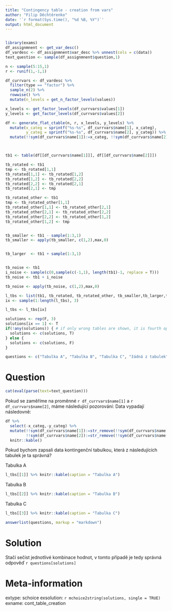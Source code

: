 ```yaml
---
title: "Contingency table - creation from vars"
author: "Filip Děchtěrenko"
date: '`r format(Sys.time(), "%d %B, %Y")`'
output: html_document
---
```


```r

```

```r
library(exams)
df_assignmnent <- get_var_desc()
df_vardesc <- df_assignmnent$var_desc %>% unnest(cols = c(data))
text_question <- sample(df_assignmnent$question,1)

n <- sample(5:15,1)
r <- runif(1,-1,1)

df_currvars <- df_vardesc %>% 
  filter(type == "factor") %>% 
  sample_n(2) %>% 
  rowwise() %>% 
  mutate(n_levels = get_n_factor_levels(values))

x_levels <- get_factor_levels(df_currvars$values[1])
y_levels <- get_factor_levels(df_currvars$values[2])

df <- generate_flat_ctable(n, r, x_levels, y_levels) %>% 
  mutate(x_categ = sprintf("%s-%s", df_currvars$name[1], x_categ),
         y_categ = sprintf("%s-%s", df_currvars$name[2], y_categ)) %>% 
  mutate(!!sym(df_currvars$name[1]):=x_categ, !!sym(df_currvars$name[2]):=y_categ)



tb1 <- table(df[[df_currvars$name[1]]], df[[df_currvars$name[2]]])

tb_rotated <- tb1
tmp <- tb_rotated[1,1]
tb_rotated[1,1] <- tb_rotated[1,2]
tb_rotated[1,2] <- tb_rotated[2,2]
tb_rotated[2,2] <- tb_rotated[2,1]
tb_rotated[2,1] <- tmp

tb_rotated_other <- tb1
tmp <- tb_rotated_other[1,1]
tb_rotated_other[1,1] <- tb_rotated_other[2,1]
tb_rotated_other[2,1] <- tb_rotated_other[2,2]
tb_rotated_other[2,2] <- tb_rotated_other[1,2]
tb_rotated_other[1,2] <- tmp


tb_smaller <- tb1 - sample(1:3,1) 
tb_smaller <- apply(tb_smaller, c(1,2),max,0)


tb_larger  <- tb1 + sample(1:3,1) 


tb_noise <- tb1
i_noise <- sample(c(0,sample(c(-1,1), length(tb1)-1, replace = T)))
tb_noise <- tb1 + i_noise

tb_noise <- apply(tb_noise, c(1,2),max,0)

l_tbs <- list(tb1, tb_rotated, tb_rotated_other, tb_smaller,tb_larger,tb_noise)
ix <- sample(1:length(l_tbs), 3)

l_tbs <- l_tbs[ix]

solutions <- rep(F, 3)
solutions[ix == 1] <- T
if(!any(solutions)) { # if only wrong tables are shown, it is fourth option
  solutions <- c(solutions, T)
} else {
  solutions <- c(solutions, F)
}

questions <- c("Tabulka A", "Tabulka B", "Tabulka C", "žádná z tabulek")

```

Question
========

```r
cat(eval(parse(text=text_question)))
```

Pokud se zaměříme na proměnné `r df_currvars$name[1]` a `r df_currvars$name[2]`, máme následující pozorování:
Data vypadají následovně:

```r
df %>% 
  select(-x_categ,-y_categ) %>% 
  mutate(!!sym(df_currvars$name[1]):=str_remove(!!sym(df_currvars$name[1]), paste0(df_currvars$name[1],"-")),
         !!sym(df_currvars$name[2]):=str_remove(!!sym(df_currvars$name[2]), paste0(df_currvars$name[2],"-"))) %>% 
  knitr::kable()
```

Pokud bychom zapsali data kontingenční tabulkou, která z následujících tabulek je ta správná?


Tabulka A

```r
l_tbs[[1]] %>% knitr::kable(caption = "Tabulka A")
```

Tabulka B

```r
l_tbs[[2]] %>% knitr::kable(caption = "Tabulka B")
```

Tabulka C

```r
l_tbs[[3]] %>% knitr::kable(caption = "Tabulka C")

```

```r
answerlist(questions, markup = "markdown")
```


Solution
========
Stačí sečíst jednotlivé kombinace hodnot, v tomto případě je tedy správná odpověď `r questions[solutions]`

Meta-information
================
extype: schoice
exsolution: `r mchoice2string(solutions, single = TRUE)`
exname: cont_table_creation
